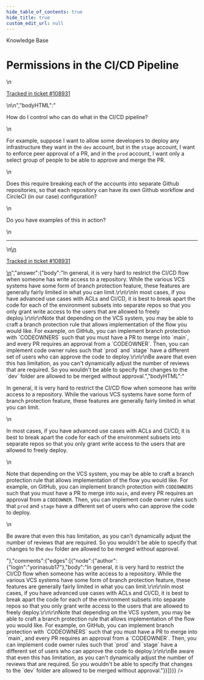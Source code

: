```yaml
---
hide_table_of_contents: true
hide_title: true
custom_edit_url: null
---
```



<CenterLayout>
<span class="title">Knowledge Base</span>
<h1>Permissions in the CI/CD Pipeline</h1>
<GitHub json={{"id":"D_kwDOF8slf84AQBBS","number":491,"author":{"login":"pete0emerson"},"title":"Permissions in the CI/CD Pipeline","body":"\nHow do I control who can do what in the CI/CD pipeline?\r\n\r\nFor example, suppose I want to allow some developers to deploy any infrastructure they want in the `dev` account, but in the `stage` account, I want to enforce peer approval of a PR, and in the `prod` account, I want only a select group of people to be able to approve and merge the PR.\r\n\r\nDoes this require breaking each of the accounts into separate Github repositories, so that each repository can have its own Github workflow and CircleCI (in our case) configuration?\r\n\r\nDo you have examples of this in action?\n\n---\n\n<ins datetime=\"2022-07-06T19:51:55Z\">\n  <p><a href=\"https://support.gruntwork.io/hc/requests/108931\">Tracked in ticket #108931</a></p>\n</ins>\n","bodyHTML":"<p dir=\"auto\">How do I control who can do what in the CI/CD pipeline?</p>\n<p dir=\"auto\">For example, suppose I want to allow some developers to deploy any infrastructure they want in the <code class=\"notranslate\">dev</code> account, but in the <code class=\"notranslate\">stage</code> account, I want to enforce peer approval of a PR, and in the <code class=\"notranslate\">prod</code> account, I want only a select group of people to be able to approve and merge the PR.</p>\n<p dir=\"auto\">Does this require breaking each of the accounts into separate Github repositories, so that each repository can have its own Github workflow and CircleCI (in our case) configuration?</p>\n<p dir=\"auto\">Do you have examples of this in action?</p>\n<hr>\n<ins datetime=\"2022-07-06T19:51:55Z\">\n  <p dir=\"auto\"><a href=\"https://support.gruntwork.io/hc/requests/108931\" rel=\"nofollow\">Tracked in ticket #108931</a></p>\n</ins>","answer":{"body":"In general, it is very hard to restrict the CI/CD flow when someone has write access to a repository. While the various VCS systems have some form of branch protection feature, these features are generally fairly limited in what you can limit.\r\n\r\nIn most cases, if you have advanced use cases with ACLs and CI/CD, it is best to break apart the code for each of the environment subsets into separate repos so that you only grant write access to the users that are allowed to freely deploy.\r\n\r\nNote that depending on the VCS system, you may be able to craft a branch protection rule that allows implementation of the flow you would like. For example, on GitHub, you can implement branch protection with `CODEOWNERS` such that you must have a PR to merge into `main`, and every PR requires an approval from a `CODEOWNER`. Then, you can implement code owner rules such that `prod` and `stage` have a different set of users who can approve the code to deploy.\r\n\r\nBe aware that even this has limitation, as you can't dynamically adjust the number of reviews that are required. So you wouldn't be able to specify that changes to the `dev` folder are allowed to be merged without approval.","bodyHTML":"<p dir=\"auto\">In general, it is very hard to restrict the CI/CD flow when someone has write access to a repository. While the various VCS systems have some form of branch protection feature, these features are generally fairly limited in what you can limit.</p>\n<p dir=\"auto\">In most cases, if you have advanced use cases with ACLs and CI/CD, it is best to break apart the code for each of the environment subsets into separate repos so that you only grant write access to the users that are allowed to freely deploy.</p>\n<p dir=\"auto\">Note that depending on the VCS system, you may be able to craft a branch protection rule that allows implementation of the flow you would like. For example, on GitHub, you can implement branch protection with <code class=\"notranslate\">CODEOWNERS</code> such that you must have a PR to merge into <code class=\"notranslate\">main</code>, and every PR requires an approval from a <code class=\"notranslate\">CODEOWNER</code>. Then, you can implement code owner rules such that <code class=\"notranslate\">prod</code> and <code class=\"notranslate\">stage</code> have a different set of users who can approve the code to deploy.</p>\n<p dir=\"auto\">Be aware that even this has limitation, as you can't dynamically adjust the number of reviews that are required. So you wouldn't be able to specify that changes to the <code class=\"notranslate\">dev</code> folder are allowed to be merged without approval.</p>"},"comments":{"edges":[{"node":{"author":{"login":"yorinasub17"},"body":"In general, it is very hard to restrict the CI/CD flow when someone has write access to a repository. While the various VCS systems have some form of branch protection feature, these features are generally fairly limited in what you can limit.\r\n\r\nIn most cases, if you have advanced use cases with ACLs and CI/CD, it is best to break apart the code for each of the environment subsets into separate repos so that you only grant write access to the users that are allowed to freely deploy.\r\n\r\nNote that depending on the VCS system, you may be able to craft a branch protection rule that allows implementation of the flow you would like. For example, on GitHub, you can implement branch protection with `CODEOWNERS` such that you must have a PR to merge into `main`, and every PR requires an approval from a `CODEOWNER`. Then, you can implement code owner rules such that `prod` and `stage` have a different set of users who can approve the code to deploy.\r\n\r\nBe aware that even this has limitation, as you can't dynamically adjust the number of reviews that are required. So you wouldn't be able to specify that changes to the `dev` folder are allowed to be merged without approval."}}]}}} />

</CenterLayout>
  

<!-- ##DOCS-SOURCER-START
{
  "sourcePlugin": "github-discussions",
  "hash": "cd81901a7c3e3a046931e5816a638ac9"
}
##DOCS-SOURCER-END -->
